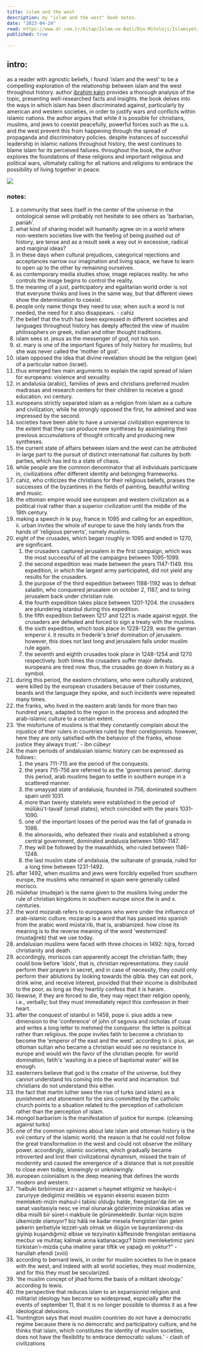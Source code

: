 ```yaml
---
title: islam and the west
description: my "islam and the west" book notes.
date: "2023-04-24"
read: https://www.dr.com.tr/Kitap/Islam-ve-Bati/Din-Mitoloji/Islamiyet/urunno=0001821149001
published: true
  
---
```




## intro:
as a reader with agnostic beliefs, i found 'islam and the west' to be a compelling exploration of the relationship between islam and the west throughout history. author [ibrahim kalın](https://en.wikipedia.org/wiki/%C4%B0brahim_Kal%C4%B1n) provides a thorough analysis of the topic, presenting well-researched facts and insights. the book delves into the ways in which islam has been discriminated against, particularly by american and western societies, in order to justify wars and conflicts within islamic nations. the author argues that while it is possible for christians, muslims, and jews to coexist peacefully, powerful forces such as the u.s. and the west prevent this from happening through the spread of propaganda and discriminatory policies. despite instances of successful leadership in islamic nations throughout history, the west continues to blame islam for its perceived failures. throughout the book, the author explores the foundations of these religions and important religious and political wars, ultimately calling for all nations and religions to embrace the possibility of living together in peace.

[![](https://s3.eu-central-1.amazonaws.com/woosal.net/Woosal+2019af90+2992x1683.webp)]()

### notes:
1. a community that sees itself in the center of the universe in the ontological sense will probably not hesitate to see others as 'barbarian, pariah'.
2. what kind of sharing model will humanity agree on in a world where non-western societies live with the feeling of being pushed out of history, are tense and as a result seek a way out in excessive, radical and marginal ideas?
3. in these days when cultural prejudices, categorical rejections and acceptances narrow our imagination and living space, we have to learn to open up to the other by remaining ourselves.
4. as contemporary media studies show, image replaces reality. he who controls the image begins to control the reality.
5. the meaning of a just, participatory and egalitarian world order is not that everyone thinks and lives in the same way, but that different views show the determination to coexist.
6. people only name things they need to use; when such a word is not needed, the need for it also disappears. - cahiz
7. the belief that the truth has been expressed in different societies and languages throughout history has deeply affected the view of muslim philosophers on greek, indian and other thought traditions.
8. islam sees st. jesus as the messenger of god, not his son.
9. st. mary is one of the important figures of holy history for muslims; but she was never called the 'mother of god'.
10. islam opposed the idea that divine revelation should be the religion (jew) of a particular nation (israel).
11. thus emerged two main arguments to explain the rapid spread of islam for europeans: violence and sexuality.
12. in andalusia (arabic), families of jews and christians preferred muslim madrasas and research centers for their children to receive a good education. xvi century.
13. europeans strictly separated islam as a religion from islam as a culture and civilization; while he strongly opposed the first, he admired and was impressed by the second.
14. societies have been able to have a universal civilization experience to the extent that they can produce new syntheses by assimilating their previous accumulations of thought critically and producing new syntheses.
15. the current state of affairs between islam and the west can be attributed in large part to the pursuit of distinct international fiat cultures by both parties, which has led to a state of chaos.
16. while people are the common denominator that all individuals participate in, civilizations offer different identity and belonging frameworks.
17. cahiz, who criticizes the christians for their religious beliefs, praises the successes of the byzantines in the fields of painting, beautiful writing and music.
18. the ottoman empire would see european and western civilization as a political rival rather than a superior civilization until the middle of the 19th century.
19. making a speech in le puy, france in 1095 and calling for an expedition, ii. urban invites the whole of europe to save the holy lands from the hands of 'religious perverts', namely muslims.
20. eight of the crusades, which began roughly in 1095 and ended in 1270, are significant.
    1. the crusaders captured jerusalem in the first campaign, which was the most successful of all the campaigns between 1095-1099.
    2. the second expedition was made between the years 1147-1149. this expedition, in which the largest army participated, did not yield any results for the crusaders.
    3. the purpose of the third expedition between 1188-1192 was to defeat saladin, who conquered jerusalem on october 2, 1187, and to bring jerusalem back under christian rule.
    4. the fourth expedition takes place between 1201-1204. the crusaders are plundering istanbul during this expedition.
    5. the fifth expedition between 1217 and 1221 is made against egypt. the crusaders are defeated and forced to sign a treaty with the muslims.
    6. the sixth expedition, which took place in 1228-1229, was the german emperor ii. it results in frederik's brief domination of jerusalem. however, this does not last long and jerusalem falls under muslim rule again.
    7. the seventh and eighth crusades took place in 1248-1254 and 1270 respectively. both times the crusaders suffer major defeats. europeans are tired now. thus, the crusades go down in history as a symbol.
21. during this period, the eastern christians, who were culturally arabized, were killed by the european crusaders because of their costumes, beards and the language they spoke, and such incidents were repeated many times.
22. the franks, who lived in the eastern arab lands for more than two hundred years, adapted to the region in the process and adopted the arab-islamic culture to a certain extent.
23. ‘the misfortune of muslims is that they constantly complain about the injustice of their rulers in countries ruled by their coreligionists. however, here they are only satisfied with the behavior of the franks, whose justice they always trust.’ - ibn cübeyr
24. the main periods of andalusian islamic history can be expressed as follows::
    1. the years 711-715 are the period of the conquests.
    2. the years 715-756 are referred to as the 'governors period'. during this period, arab muslims began to settle in southern europe in a scattered manner.
    3. the umayyad state of andalusia, founded in 756, dominated southern spain until 1031.
    4. more than twenty statelets were established in the period of mülükü't-tavaif (small states), which coincided with the years 1031-1090.
    5. one of the important losses of the period was the fall of granada in 1086.
    6. the almoravids, who defeated their rivals and established a strong central government, dominated andalusia between 1090-1147.
    7. they will be followed by the mawahhids, who ruled between 1146-1248.
    8. the last muslim state of andalusia, the sultanate of granada, ruled for a long time between 1231-1492.
25. after 1492, when muslims and jews were forcibly expelled from southern europe, the muslims who remained in spain were generally called morisco.
26. müdehar (mudejar) is the name given to the muslims living under the rule of christian kingdoms in southern europe since the ix and x. centuries.
27. the word mozarab refers to europeans who were under the influence of arab-islamic culture. mozarap is a word that has passed into spanish from the arabic word müsta'rib, that is, arabianized. how close its meaning is to the reverse meaning of the word 'westernized' (mustağreb) that we use today.
28. andalusian muslims were faced with three choices in 1492: hijra, forced christianity and death.
29. accordingly, moriscos can apparently accept the christian faith; they could bow before 'idols', that is, christian representations. they could perform their prayers in secret, and in case of necessity, they could only perform their ablutions by looking towards the qibla. they can eat pork, drink wine, and receive interest, provided that their income is distributed to the poor, as long as they heartily confess that it is haram.
30. likewise, if they are forced to die, they may reject their religion openly, i.e., verbally; but they must immediately reject this confession in their heart.
31. after the conquest of istanbul in 1458, pope ii. pius adds a new dimension to the 'conference' of john of segovia and nicholas of cusa and writes a long letter to mehmed the conqueror. the letter is political rather than religious. the pope invites fatih to become a christian to become the 'emperor of the east and the west'. according to ii. pius, an ottoman sultan who became a christian would see no resistance in europe and would win the favor of the christian people. for world domination, fatih's 'washing in a piece of baptismal water' will be enough.
32. easterners believe that god is the creator of the universe, but they cannot understand his coming into the world and incarnation. but christians do not understand this either.
33. the fact that martin luther sees the rise of turks (and islam) as a punishment and atonement for the sins committed by the catholic church points to a situation related to the perception of catholicism rather than the perception of islam.
34. mongol barbarism is the manifestation of justice for europe. (cleansing against turks)
35. one of the common opinions about late islam and ottoman history is the xvii century of the islamic world. the reason is that he could not follow the great transformation in the west and could not observe the military power. accordingly, islamic societies, which gradually became introverted and lost their civilizational dynamism, missed the train of modernity and caused the emergence of a distance that is not possible to close even today, knowingly or unknowingly.
36. european colonialism is the deep meaning that defines the words modern and western.
37. "halbuki birbirimize arz-ı azamet u haşmet ettigimiz ve havâyic-i zaruriyye dedigimiz melâbis ve eşyanin ekserisi esasen bizim memleketi-mizin mahsul-i tabiisi olduğu halde, frengistan'da ilim ve sanat vasitasiyla nesc ve imal olunarak gözlerimize münakkas atlas ve diba misilli bir sûret-i makbule ile görünmektedir. bunlar niçin bizim ülkemizde olamıyor? biz hâlâ ne kadar mesela frengistan'dan gelen şekerin şerbetiyle lezzet-yab olmak ve dügün ve bayramlarımız-da giyinip kuşandığımiz elbise ve tezyinatin kâffesinde frengistan emtiasına mecbur ve muhtaç kalmak arına katlanacagız? bizim memleketimiz yani türkistan'ı-mizda çuha imaline yarar tiftik ve yapağı mi yoktur?" - harullah efendi (xviii)
38. according to bernard lewis, in order for muslim societies to live in peace with the west, and indeed with all world societies, they must modernize, and for this they must be secularized.
39. 'the muslim concept of jihad forms the basis of a militant ideology.’ according to lewis.
40. the perspective that reduces islam to an expansionist religion and militarist ideology has become so widespread, especially after the events of september 11, that it is no longer possible to dismiss it as a few ideological delusions.
41. ‘huntington says that most muslim countries do not have a democratic regime because there is no democratic and participatory culture, and he thinks that islam, which constitutes the identity of muslim societies, does not have the flexibility to embrace democratic values.’ - clash of civilizations